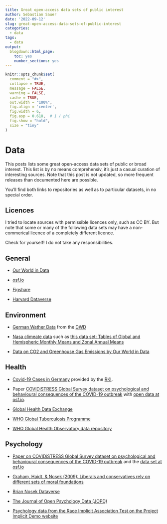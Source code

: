 ```yaml
---
title: Great open-access data sets of public interest
author: Sebastian Sauer
date: '2022-09-12'
slug: great-open-access-data-sets-of-public-interest
categories:
  - data
tags:
  - data
output:
  blogdown::html_page:
    toc: yes
    number_sections: yes
---
```




```r
knitr::opts_chunk$set(
  comment = "#>",
  collapse = TRUE,
  message = FALSE,
  warning = FALSE,
  cache = TRUE,
  out.width = "100%",
  fig.align = 'center',
  fig.width = 6,
  fig.asp = 0.618,  # 1 / phi
  fig.show = "hold",
  size = "tiny"
)
```



# Data

This posts lists some great open-access data sets of public or broad interest.
This list is by no means comprehensiv, it's just a casual curation of interesting sources.
Note that this post is not updated, so more frequent releases than documented here are possible.


You'll find both links to repositories as well as to particular datasets, in no special order.


## Licences


I tried to locate sources with permissible licences only, such as CC BY. But note that some or many of the following data sets may have a non-commerical licence of a completely different licence.

Check for yourself! I do not take any responsibilities.


## General


- [Our World in Data](https://ourworldindata.org/)

- [osf.io](https://osf.io/dashboard)

- [Figshare](https://figshare.com/search?q=data)

- [Harvard Dataverse](https://data.harvard.edu/dataverse)




## Environment

- [German Wather Data](https://opendata.dwd.de/) from the [DWD](https://www.dwd.de/DE/Home/home_node.html)

- [Nasa climeate data](https://data.giss.nasa.gov/gistemp/) such as [this data set: Tables of Global and Hemispheric Monthly Means and Zonal Annual Means](https://data.giss.nasa.gov/gistemp/tabledata_v4/GLB.Ts+dSST.csv)

- [Data on CO2 and Greenhouse Gas Emissions by Our World in Data](https://github.com/owid/co2-data#data-on-co2-and-greenhouse-gas-emissions-by-our-world-in-data)

## Health

- [Covid-19 Cases in Germany](https://github.com/robert-koch-institut/SARS-CoV-2_Infektionen_in_Deutschland) provided by the [RKI](https://www.rki.de/DE/Home/homepage_node.html).

- Paper [COVIDiSTRESS Global Survey dataset on psychological and behavioural consequences of the COVID-19 outbreak](https://www.nature.com/articles/s41597-020-00784-9) with [open data at osf.io](https://osf.io/cjxua).

- [Global Health Data Exchange](https://ghdx.healthdata.org/)

- [WHO Global Tuberculosis Programme](https://www.who.int/teams/global-tuberculosis-programme/data#csv_files)

- [WHO Global Health Observatory data repository](https://apps.who.int/gho/data/node.main)


## Psychology

- [Paper on COVIDiSTRESS Global Survey dataset on psychological and behavioural consequences of the COVID-19 outbreak](https://www.nature.com/articles/s41597-022-01383-6) and the [data set at osf.io](https://osf.io/36tsd/)

- [Graham, Haidt, & Nosek (2009): Liberals and conservatives rely on different sets of moral foundations](https://dataverse.harvard.edu/dataset.xhtml?persistentId=hdl:1902.1/12658&studyListingIndex=0_775f45d232bb5e430d0024139e25)

- [Brian Nosek Dataverse](https://dataverse.harvard.edu/dataverse/bnosek)

- [The Journal of Open Psychology Data (JOPD)](https://openpsychologydata.metajnl.com/)

- [Psychology data from the Race Implicit Association Test on the Project Implicit Demo website](https://osf.io/52qxL/)
